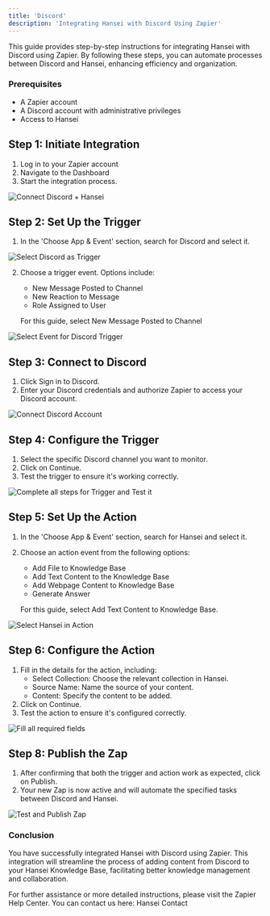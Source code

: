 ```yaml
---
title: 'Discord'
description: 'Integrating Hansei with Discord Using Zapier'
---
```


This guide provides step-by-step instructions for integrating Hansei with Discord using Zapier. By following these steps, you can automate processes between Discord and Hansei, enhancing efficiency and organization.

### Prerequisites
- A Zapier account
- A Discord account with administrative privileges
- Access to Hansei

## Step 1: Initiate Integration
1. Log in to your Zapier account
2. Navigate to the Dashboard
3. Start the integration process.

<img
  src="/images/discord/1.png"
  alt="Connect Discord + Hansei"
/>

## Step 2: Set Up the Trigger
1. In the 'Choose App & Event' section, search for Discord and select it.

<img
  src="/images/discord/2.png"
  alt="Select Discord as Trigger"
/>

2. Choose a trigger event. Options include:
   - New Message Posted to Channel
   - New Reaction to Message
   - Role Assigned to User

   For this guide, select New Message Posted to Channel

<img
  src="/images/discord/3.png"
  alt="Select Event for Discord Trigger"
/>


## Step 3: Connect to Discord
1. Click Sign in to Discord.
2. Enter your Discord credentials and authorize Zapier to access your Discord account.

<img
  src="/images/discord/4.png"
  alt="Connect Discord Account"
/>

## Step 4: Configure the Trigger
1. Select the specific Discord channel you want to monitor.
2. Click on Continue.
3. Test the trigger to ensure it's working correctly.

<img
  src="/images/discord/5.png"
  alt="Complete all steps for Trigger and Test it"
/>

## Step 5: Set Up the Action
1. In the 'Choose App & Event' section, search for Hansei and select it.
2. Choose an action event from the following options:
   - Add File to Knowledge Base
   - Add Text Content to the Knowledge Base
   - Add Webpage Content to Knowledge Base
   - Generate Answer

   For this guide, select Add Text Content to Knowledge Base.

<img
  src="/images/discord/6.png"
  alt="Select Hansei in Action"
/>

## Step 6: Configure the Action
1. Fill in the details for the action, including:
   - Select Collection: Choose the relevant collection in Hansei.
   - Source Name: Name the source of your content.
   - Content: Specify the content to be added.
2. Click on Continue.
3. Test the action to ensure it's configured correctly.


<img
  src="/images/discord/7.png"
  alt="Fill all required fields"
/>

## Step 8: Publish the Zap
1. After confirming that both the trigger and action work as expected, click on Publish.
2. Your new Zap is now active and will automate the specified tasks between Discord and Hansei.

<img
  src="/images/discord/8.png"
  alt="Test and Publish Zap"
/>

### Conclusion

You have successfully integrated Hansei with Discord using Zapier. This integration will streamline the process of adding content from Discord to your Hansei Knowledge Base, facilitating better knowledge management and collaboration.

For further assistance or more detailed instructions, please visit the 
Zapier Help Center.
You can contact us here: Hansei Contact
